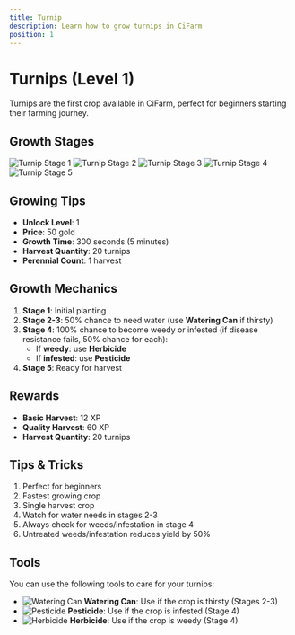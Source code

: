 ```yaml
---
title: Turnip
description: Learn how to grow turnips in CiFarm
position: 1
---
```


# Turnips (Level 1)

Turnips are the first crop available in CiFarm, perfect for beginners starting their farming journey.

## Growth Stages

![Turnip Stage 1](/crops/turnip/1.png)
![Turnip Stage 2](/crops/turnip/2.png)
![Turnip Stage 3](/crops/turnip/3.png)
![Turnip Stage 4](/crops/turnip/4.png)
![Turnip Stage 5](/crops/turnip/5.png)

## Growing Tips

- **Unlock Level**: 1
- **Price**: 50 gold
- **Growth Time**: 300 seconds (5 minutes)
- **Harvest Quantity**: 20 turnips
- **Perennial Count**: 1 harvest

## Growth Mechanics

1. **Stage 1**: Initial planting
2. **Stage 2-3**: 50% chance to need water (use **Watering Can** if thirsty)
3. **Stage 4**: 100% chance to become weedy or infested (if disease resistance fails, 50% chance for each):
   - If **weedy**: use **Herbicide**
   - If **infested**: use **Pesticide**
4. **Stage 5**: Ready for harvest

## Rewards

- **Basic Harvest**: 12 XP
- **Quality Harvest**: 60 XP
- **Harvest Quantity**: 20 turnips

## Tips & Tricks

1. Perfect for beginners
2. Fastest growing crop
3. Single harvest crop
4. Watch for water needs in stages 2-3
5. Always check for weeds/infestation in stage 4
6. Untreated weeds/infestation reduces yield by 50%

## Tools

You can use the following tools to care for your turnips:

- ![Watering Can](/tools/watering-can.png) **Watering Can**: Use if the crop is thirsty (Stages 2-3)
- ![Pesticide](/tools/pesticide.png) **Pesticide**: Use if the crop is infested (Stage 4)
- ![Herbicide](/tools/herbicide.png) **Herbicide**: Use if the crop is weedy (Stage 4) 